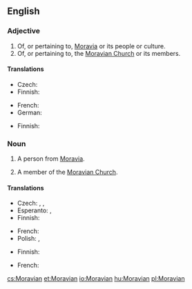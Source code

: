 ==English==

===Adjective===
{{en-adj|-}}

# Of, or pertaining to, [[Moravia]] or its people or culture.
# Of, or pertaining to, the [[Moravian Church]] or its members.

====Translations====
{{trans-top|pertaining to Moravia}}
* Czech: {{t+|cs|moravský}}
* Finnish: {{t|fi|määriläinen}}
{{trans-mid}}
* French: {{t+|fr|morave|m|f}}
* German: {{t+|de|mährisch}}
{{trans-bottom}}

{{trans-top|pertaining to the Moravian Church}}
* Finnish: {{t|fi|herrnhutilainen}}
{{trans-mid}}
{{trans-bottom}}

===Noun===
{{en-noun}}

# {{context|historical|lang=en}} A person from [[Moravia]].
# A member of the [[Moravian Church]].

====Translations====
{{trans-top|person from Moravia}}
* Czech: {{t+|cs|Moravan|m}}, {{t+|cs|Moravanka|f}}, {{t|cs|Moravák|m}}
* Esperanto: {{t|eo|moraviano}} {{qualifier|man or woman}}, {{t|eo|moravianino}} {{qualifier|woman}}
* Finnish: {{t|fi|määriläinen}}
{{trans-mid}}
* French: {{t+|fr|Morave|m|f}}
* Polish: {{t|pl|Morawianin|m}}, {{t|pl|Morawianka|f}}
{{trans-bottom}}

{{trans-top|member of the Moravian Church}}
* Finnish: {{t|fi|herrnhutilainen}}
{{trans-mid}}
* French: {{t+|fr|frère}} {{t+|fr|morave}}
{{trans-bottom}}

[[cs:Moravian]]
[[et:Moravian]]
[[io:Moravian]]
[[hu:Moravian]]
[[pl:Moravian]]